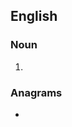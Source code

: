 {{also|acnés}}
==English==

===Noun===
{{head|en|noun form}}

# {{plural of|acne|lang=en}}

===Anagrams===
* {{anagrams|en|a=acens|Canes|Casen|Cenas|Naces|canes|scena}}